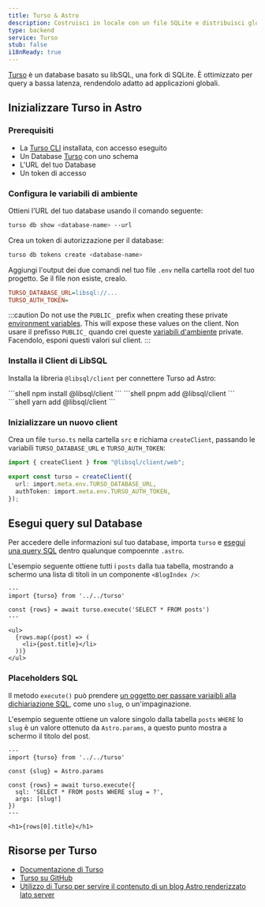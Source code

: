 ```yaml
---
title: Turso & Astro
description: Costruisci in locale con un file SQLite e distribuisci globalmente con Turso.
type: backend
service: Turso
stub: false
i18nReady: true
---
```


[Turso](https://turso.tech) è un database basato su libSQL, una fork di SQLite. È ottimizzato per query a bassa latenza, rendendolo adatto ad applicazioni globali.

## Inizializzare Turso in Astro

### Prerequisiti

- La [Turso CLI](https://docs.turso.tech/reference/turso-cli) installata, con accesso eseguito
- Un Database [Turso](https://turso.tech) con uno schema
- L'URL del tuo Database
- Un token di accesso

### Configura le variabili di ambiente

Ottieni l'URL del tuo database usando il comando seguente:

```bash
turso db show <database-name> --url
```

Crea un token di autorizzazione per il database:

```bash
turso db tokens create <database-name>
```

Aggiungi l'output dei due comandi nel tuo file `.env` nella cartella root del tuo progetto. Se il file non esiste, crealo.

```ini title=".env"
TURSO_DATABASE_URL=libsql://...
TURSO_AUTH_TOKEN=
```

:::caution
Do not use the `PUBLIC_` prefix when creating these private [environment variables](/en/guides/environment-variables/). This will expose these values on the client.
Non usare il prefisso `PUBLIC_` quando crei queste [variabili d'ambiente](/en/guides/environment-variables/) private. Facendolo, esponi questi valori sul client.
:::

### Installa il Client di LibSQL

Installa la libreria `@libsql/client` per connettere Turso ad Astro:

<PackageManagerTabs>
  <Fragment slot="npm">
    ```shell
    npm install @libsql/client
    ```
  </Fragment>
  <Fragment slot="pnpm">
    ```shell
    pnpm add @libsql/client
    ```
  </Fragment>
  <Fragment slot="yarn">
    ```shell
    yarn add @libsql/client
    ```
  </Fragment>
</PackageManagerTabs>

### Inizializzare un nuovo client

Crea un file `turso.ts` nella cartella `src` e richiama `createClient`, passando le variabili `TURSO_DATABASE_URL` e `TURSO_AUTH_TOKEN`:

```ts title="src/turso.ts"
import { createClient } from "@libsql/client/web";

export const turso = createClient({
  url: import.meta.env.TURSO_DATABASE_URL,
  authToken: import.meta.env.TURSO_AUTH_TOKEN,
});
```

## Esegui query sul Database

Per accedere delle informazioni sul tuo database, importa `turso` e [esegui una query SQL](https://docs.turso.tech/libsql/client-access/javascript-typescript-sdk#execute-a-single-statement) dentro qualunque compoennte `.astro`.

L'esempio seguente ottiene tutti i `posts` dalla tua tabella, mostrando a schermo una lista di titoli in un componente `<BlogIndex />`:

```astro title="src/components/BlogIndex.astro"
---
import {turso} from '../../turso'

const {rows} = await turso.execute('SELECT * FROM posts')
---

<ul>
  {rows.map((post) => (
    <li>{post.title}</li>
  ))}
</ul>
```

### Placeholders SQL

Il metodo `execute()` può prendere [un oggetto per passare variaibli alla dichiariazione SQL](https://docs.turso.tech/libsql/client-access/javascript-typescript-sdk#positional-placeholders), come uno `slug`, o un'impaginazione.

L'esempio seguente ottiene un valore singolo dalla tabella `posts` `WHERE` lo `slug` è un valore ottenuto da `Astro.params`, a questo punto mostra a schermo il titolo del post.

```astro title="src/pages/index.astro"
---
import {turso} from '../../turso'

const {slug} = Astro.params

const {rows} = await turso.execute({
  sql: 'SELECT * FROM posts WHERE slug = ?',
  args: [slug!]
})
---

<h1>{rows[0].title}</h1>
```

## Risorse per Turso
- [Documentazione di Turso](https://docs.turso.tech)
- [Turso su GitHub](https://github.com/tursodatabase)
- [Utilizzo di Turso per servire il contenuto di un blog Astro renderizzato lato server](https://blog.turso.tech/using-turso-to-serve-a-server-side-rendered-astro-blogs-content-58caa6188bd5)

